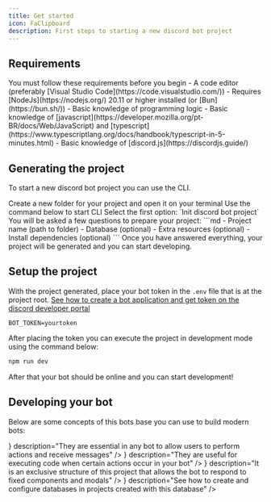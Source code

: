 ```yaml
---
title: Get started
icon: FaClipboard
description: First steps to starting a new discord bot project
---
```


## Requirements

<Callout type="warn">
You must follow these requirements before you begin
  - A code editor (preferably [Visual Studio Code](https://code.visualstudio.com/))
  - Requires [NodeJs](https://nodejs.org/) 20.11 or higher installed (or [Bun](https://bun.sh/))
  - Basic knowledge of programming logic
  - Basic knowledge of [javascript](https://developer.mozilla.org/pt-BR/docs/Web/JavaScript) and [typescript](https://www.typescriptlang.org/docs/handbook/typescript-in-5-minutes.html)
  - Basic knowledge of [discord.js](https://discordjs.guide/)
</Callout>

## Generating the project

To start a new discord bot project you can use the CLI.

<Steps>
  <Step>
    Create a new folder for your project and open it on your terminal
  </Step>
  <Step>
  Use the command below to start CLI
  <CliCommand packageName="constatic@latest" />
  </Step>
  <Step>
    Select the first option: `Init discord bot project`
  </Step>
  <Step>
  You will be asked a few questions to prepare your project:
  ```md
  - Project name (path to folder)
  - Database (optional)
  - Extra resources (optional)
  - Install dependencies (optional)
  ```
  </Step>
  <Step>
    Once you have answered everything, your project will be generated and you can start developing.
  </Step>
</Steps>

## Setup the project

With the project generated, place your bot token in the `.env` file that is at the project root.
<Callout type="info">
    [See how to create a bot application and get token on the discord developer portal](/discord/guides/application)
</Callout>

```properties title=".env"
BOT_TOKEN=yourtoken
```

After placing the token you can execute the project in development mode using the command below:

```bash
npm run dev
```

After that your bot should be online and you can start development!

## Developing your bot

Below are some concepts of this bots base you can use to build modern bots:

<Cards>
  <Card
    href="/docs/discord/commands"
    title="Commands"
    icon={<icons.HiMiniCommandLine/>}
    description="They are essential in any bot to allow users to perform actions and receive messages"
  />
  <Card
    href="/docs/discord/events"
    title="Events"
    icon={<icons.RiCalendarEventFill/>}
    description="They are useful for executing code when certain actions occur in your bot"
  />
  <Card
    href="/docs/discord/responders"
    title="Responders"
    icon={<icons.BsFillReplyFill/>}
    description="It is an exclusive structure of this project that allows the bot to respond to fixed components and modals"
  />
  <Card
    href="/docs/discord/databases"
    title="Databases"
    icon={<icons.FaDatabase/>}
    description="See how to create and configure databases in projects created with this database"
  />
</Cards>